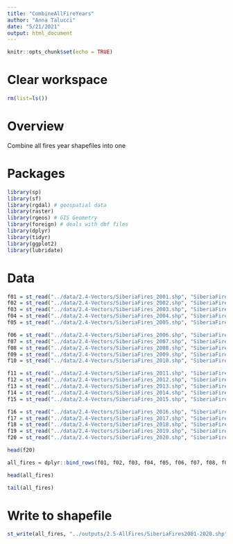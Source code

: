 ```yaml
---
title: "CombineAllFireYears"
author: "Anna Talucci"
date: "5/21/2021"
output: html_document
---
```


```r
knitr::opts_chunk$set(echo = TRUE)
```

# Clear workspace

```r
rm(list=ls()) 
```

# Overview

Combine all fires year shapefiles into one

# Packages

```r
library(sp)
library(sf)
library(rgdal) # geospatial data
library(raster)
library(rgeos) # GIS Geometry
library(foreign) # deals with dbf files
library(dplyr)
library(tidyr)
library(ggplot2)
library(lubridate)
```


# Data

```r
f01 = st_read("../data/2.4-Vectors/SiberiaFires_2001.shp", "SiberiaFires_2001") 
f02 = st_read("../data/2.4-Vectors/SiberiaFires_2002.shp", "SiberiaFires_2002") 
f03 = st_read("../data/2.4-Vectors/SiberiaFires_2003.shp", "SiberiaFires_2003") 
f04 = st_read("../data/2.4-Vectors/SiberiaFires_2004.shp", "SiberiaFires_2004") 
f05 = st_read("../data/2.4-Vectors/SiberiaFires_2005.shp", "SiberiaFires_2005") 
```

```r
f06 = st_read("../data/2.4-Vectors/SiberiaFires_2006.shp", "SiberiaFires_2006") 
f07 = st_read("../data/2.4-Vectors/SiberiaFires_2007.shp", "SiberiaFires_2007") 
f08 = st_read("../data/2.4-Vectors/SiberiaFires_2008.shp", "SiberiaFires_2008") 
f09 = st_read("../data/2.4-Vectors/SiberiaFires_2009.shp", "SiberiaFires_2009") 
f10 = st_read("../data/2.4-Vectors/SiberiaFires_2010.shp", "SiberiaFires_2010") 
```

```r
f11 = st_read("../data/2.4-Vectors/SiberiaFires_2011.shp", "SiberiaFires_2011") 
f12 = st_read("../data/2.4-Vectors/SiberiaFires_2012.shp", "SiberiaFires_2012") 
f13 = st_read("../data/2.4-Vectors/SiberiaFires_2013.shp", "SiberiaFires_2013") 
f14 = st_read("../data/2.4-Vectors/SiberiaFires_2014.shp", "SiberiaFires_2014") 
f15 = st_read("../data/2.4-Vectors/SiberiaFires_2015.shp", "SiberiaFires_2015") 
```

```r
f16 = st_read("../data/2.4-Vectors/SiberiaFires_2016.shp", "SiberiaFires_2016") 
f17 = st_read("../data/2.4-Vectors/SiberiaFires_2017.shp", "SiberiaFires_2017") 
f18 = st_read("../data/2.4-Vectors/SiberiaFires_2018.shp", "SiberiaFires_2018") 
f19 = st_read("../data/2.4-Vectors/SiberiaFires_2019.shp", "SiberiaFires_2019") 
f20 = st_read("../data/2.4-Vectors/SiberiaFires_2020.shp", "SiberiaFires_2020") 
```

```r
head(f20)
```

```r
all_fires = dplyr::bind_rows(f01, f02, f03, f04, f05, f06, f07, f08, f09, f10, f11, f12, f13, f14, f15, f16, f17, f18, f19, f20)
```

```r
head(all_fires)
```

```r
tail(all_fires)
```


# Write to shapefile
```r
st_write(all_fires, "../outputs/2.5-AllFires/SiberiaFires2001-2020.shp", driver="ESRI Shapefile") 
```




